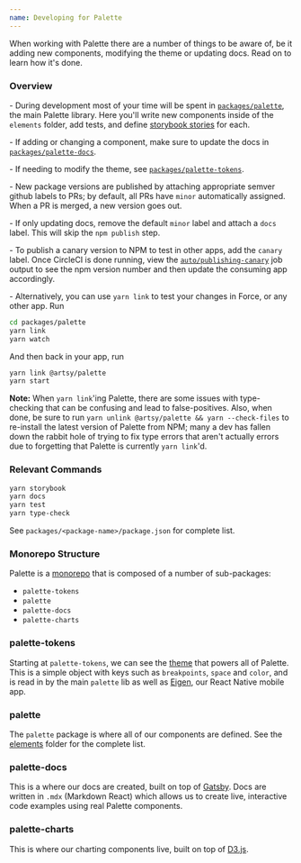```yaml
---
name: Developing for Palette
---
```


When working with Palette there are a number of things to be aware of, be it
adding new components, modifying the theme or updating docs. Read on to learn
how it's done.

### Overview

\- During development most of your time will be spent in
[`packages/palette`](https://github.com/artsy/palette/tree/master/packages/palette),
the main Palette library. Here you'll write new components inside of the
`elements` folder, add tests, and define
[storybook stories](https://github.com/artsy/palette/blob/master/packages/palette/src/elements/Avatar/Avatar.story.tsx)
for each.

\- If adding or changing a component, make sure to update the docs in
[`packages/palette-docs`](https://github.com/artsy/palette/tree/master/packages/palette-docs).

\- If needing to modify the theme, see
[`packages/palette-tokens`](https://github.com/artsy/palette/tree/master/packages/palette-docs).

\- New package versions are published by attaching appropriate semver github
labels to PRs; by default, all PRs have `minor` automatically assigned. When a
PR is merged, a new version goes out.

\- If only updating docs, remove the default `minor` label and attach a `docs`
label. This will skip the `npm publish` step.

\- To publish a canary version to NPM to test in other apps, add the `canary`
label. Once CircleCI is done running, view the
[`auto/publishing-canary`](https://app.circleci.com/pipelines/github/artsy/palette/4138/workflows/ffc56588-35bf-41ed-a0a8-a806fc807678/jobs/20148)
job output to see the npm version number and then update the consuming app
accordingly.

\- Alternatively, you can use `yarn link` to test your changes in Force, or any
other app. Run

```sh
cd packages/palette
yarn link
yarn watch
```

And then back in your app, run

```sh
yarn link @artsy/palette
yarn start
```

**Note:** When `yarn link`'ing Palette, there are some issues with type-checking
that can be confusing and lead to false-positives. Also, when done, be sure to
run `yarn unlink @artsy/palette && yarn --check-files` to re-install the latest
version of Palette from NPM; many a dev has fallen down the rabbit hole of
trying to fix type errors that aren't actually errors due to forgetting that
Palette is currently `yarn link`'d.

### Relevant Commands

```sh
yarn storybook
yarn docs
yarn test
yarn type-check
```

See `packages/<package-name>/package.json` for complete list.

### Monorepo Structure

Palette is a [monorepo](https://lerna.js.org/) that is composed of a number of
sub-packages:

- `palette-tokens`
- `palette`
- `palette-docs`
- `palette-charts`

### palette-tokens

Starting at `palette-tokens`, we can see the
[theme](https://github.com/artsy/palette/blob/master/packages/palette-tokens/src/themes/v3.tsx)
that powers all of Palette. This is a simple object with keys such as
`breakpoints`, `space` and `color`, and is read in by the main `palette` lib as
well as [Eigen](https://github.com/artsy/eigen), our React Native mobile app.

### palette

The `palette` package is where all of our components are defined. See the
[elements](https://github.com/artsy/palette/tree/master/packages/palette/src/elements)
folder for the complete list.

### palette-docs

This is a where our docs are created, built on top of
[Gatsby](https://www.gatsbyjs.com/). Docs are written in `.mdx` (Markdown React)
which allows us to create live, interactive code examples using real Palette
components.

### palette-charts

This is where our charting components live, built on top of
[D3.js](https://d3js.org/).
